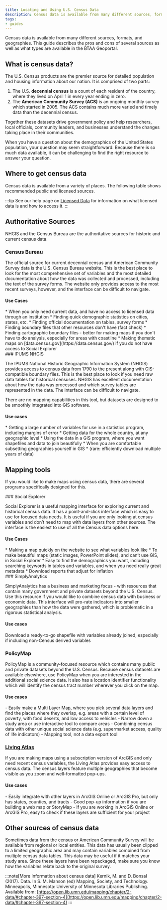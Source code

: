 ```yaml
---
title: Locating and Using U.S. Census Data
description: Census data is available from many different sources, formats, and geographies. This guide describes the pros and cons of several sources as well as what types are available in the BTAA Geoportal.
tags:
- guides
---
```




Census data is available from many different sources, formats, and geographies. This guide describes the pros and cons of several sources as well as what types are available in the BTAA Geoportal.

## What is census data?

The U.S. Census products are the premier source for detailed population and housing information about our nation. It is comprised of two parts: 

1. The U.S. **decennial census** is a count of each resident of the country, where they lived on April 1 in every year ending in zero. 
1. The **American Community Survey (ACS)** is an ongoing monthly survey which started in 2005. The ACS contains much more varied and timely data than the decennial census.

Together these datasets drive government policy and help researchers, local officials, community leaders, and businesses understand the changes taking place in their communities.

When you have a question about the demographics of the United States population, your question may seem straightforward. Because there is so much data available, it can be challenging to find the right resource to answer your question.

## Where to get census data

Census data is available from a variety of places. The following table shows recommended public and licensed sources.

<Table src="src/tables/census-options.csv"
  columns={[
{ key: "Resource",  width: "20%", render: "markdown" },
{ key: "Access",  width: "20%"},
{ key: "Date availability",  width: "20%"},
{ key: "Data formats",  width: "20%"},
{ key: "Margins of Error",  width: "20%"},
  ]}
/>

:::tip
See our help page on [Licensed Data](licensed-data) for information on what licensed data is and how to access it.
:::

## Authoritative Sources

NHGIS and the Census Bureau are the authoritative sources for historic and current census data. 

<div class = "resource-card">

### Census Bureau

The official source for current decennial census and American Community Survey data is the U.S. Census Bureau website. This is the best place to look for the most comprehensive set of variables and the most detailed documentation about how the data was collected and processed, including the text of the survey forms. The website only provides access to the most recent surveys, however, and the interface can be difficult to navigate.

#### Use Cases

<div class = "compact-list">
* When you only need current data, and have no access to licensed data through an institution
* Finding quick demographic statistics on cities, states, etc.
* Finding official documentation on tables, survey forms
* Finding boundary files that other resources don't have (fact check)
* Finding cartographic boundary files - better for making maps if you don't have to do analysis, especially for areas with coastline
* Making thematic maps on [data.census.gov](https://data.census.gov/) if you do not have access to Social Explorer
</div>

<LinkCard title="Find Census Bureau data" description="Census Bureau records in the BTAA Geoportal" href="https://geo.btaa.org/catalog/99-1300" />

</div>


<div class = "resource-card">
### IPUMS NHGIS

The IPUMS National Historic Geographic Information System (NHGIS) provides access to census data from 1790 to the present along with GIS-compatible boundary files. This is the best place to look if you need raw data tables for historical censuses. NHGIS has excellent documentation about how the data was processed and which survey tables are represented in the data. The interface can be difficult to navigate.

There are no mapping capabilities in this tool, but datasets are designed to be smoothly integrated into GIS software.

#### Use cases

<div class = "compact-list">
* Getting a large number of variables for use in a statistics program, including margins of error
* Getting data for the whole country, at any geographic level
* Using the data in a GIS program, where you want shapefiles and data to join beautifully
* When you are comfortable subsetting geographies yourself in GIS
* (rare: efficiently download multiple years of data)
</div>

<LinkCard title="Find NHGIS data" description="National Historic Geographic Information System records in the BTAA Geoportal" href="https://geo.btaa.org/catalog/05d-10" />

</div>

## Mapping tools

If you would like to make maps using census data, there are several programs specifically designed for this.

<div class = "resource-card">
### Social Explorer

Social Explorer is a useful mapping interface for exploring current and historical census data. It has a point-and-click interface which is easy to use for focused data needs. It is useful if you are only looking at census variables and don’t need to map with data layers from other sources. The interface is the easiest to use of all the Census data options here.

#### Use Cases

<div class = "compact-list">
* Making a map quickly on the website to see what variables look like
* To make beautiful maps (static images, PowerPoint slides), and can’t use GIS, in Social Explorer
* Easy to find the demographics you want, including searching keywords in tables and variables, and when you need really great metadata
* Download reports that adjust for inflation
</div>

<LinkCard title="Browse Social Expolorer" description="Social Explore data descriptions in the BTAA Geoportal" href="https://geo.btaa.org/catalog/999-0001" />

</div>
<div class = "resource-card">
### SimplyAnalytics

SimplyAnalytics has a business and marketing focus - with resources that contain many government and private datasets beyond the U.S. Census. Use this resource if you would like to combine census data with business or economic data. This interface will pro-rate indicators into smaller geographies than how the data were gathered, which is problematic in a rigorous statistical analysis.

#### Use cases
	
Download a ready-to-go shapefile with variables already joined, especially if including non-Census derived variables

<LinkCard title="Browse SimplyAnalytics" description="SimplyAnalytics data descriptions in the BTAA Geoportal" href="https://geo.btaa.org/catalog/999-0004" />


</div>
<div class = "resource-card">

### PolicyMap

PolicyMap is a community-focused resource which contains many public and private datasets beyond the U.S. Census. Because census datasets are available elsewhere, use PolicyMap when you are interested in the additional social science data. It also has a location identifier functionality which will identify the census tract number wherever you click on the map.

#### Use cases

<div class = "compact-list">
- Easily make a Multi Layer Map, where you pick several data layers and find the places where they overlap, e.g. areas with a certain level of poverty, with food deserts, and low access to vehicles
- Narrow down a study area or use interactive tool to compare areas
- Combining census data with other unique social science data (e.g. supermarket access, quality of life indicators)
- Mapping tool, not a data export tool

</div>

<LinkCard title="Browse PolicyMap" description="PolicyMap data descriptions in the BTAA Geoportal" href="https://geo.btaa.org/catalog/999-0003" />
</div>


<div class = "resource-card">

### [Living Atlas](https://geo.btaa.org/catalog/99-1200-001)

If you are making maps using a subscription version of ArcGIS and only need recent census variables, the Living Atlas provides easy access to census data. The census layers feature multiple geographies that become visible as you zoom and well-formatted pop-ups.

#### Use cases

<div class = "compact-list">
- Easily integrate with other layers in ArcGIS Online or ArcGIS Pro, but only has states, counties, and tracts
- Good pop-up information if you are building a web map or StoryMap
- If you are working in ArcGIS Online or ArcGIS Pro, easy to check if these layers are sufficient for your project
</div>

<LinkCard title="Browse Living Atlas" description="Living Atlas data descriptions in the BTAA Geoportal" href="https://geo.btaa.org/catalog/99-1200-001" />
</div>



## Other sources of census data

Sometimes data from the census or American Community Survey will be available from regional or local entities. This data has usually been clipped to a limited geographic area and may contain variables combined from multiple census data tables. This data may be useful if it matches your study area. Since these layers have been repackaged, make sure you know how the variables relate back to the original survey.

:::note[More Information about census data]
Kernik, M. and D. Bonsal (2017). Data. In S. M. Manson (ed) Mapping, Society, and Technology. Minneapolis, Minnesota: University of Minnesota Libraries Publishing. Available from: [https://open.lib.umn.edu/mapping/chapter/2-data/#chapter-397-section-4](https://open.lib.umn.edu/mapping/chapter/2-data/#chapter-397-section-4)
:::